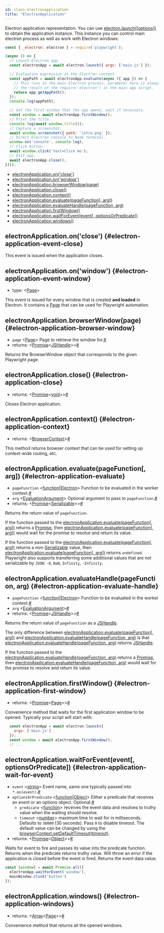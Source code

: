 ```yaml
---
id: class-electronapplication
title: "ElectronApplication"
---
```


Electron application representation. You can use [electron.launch([options])](./api/class-electron.mdx#electron-launch) to obtain the application instance. This instance you can control main electron process as well as work with Electron windows:

```js
const { _electron: electron } = require('playwright');

(async () => {
  // Launch Electron app.
  const electronApp = await electron.launch({ args: ['main.js'] });

  // Evaluation expression in the Electron context.
  const appPath = await electronApp.evaluate(async ({ app }) => {
    // This runs in the main Electron process, parameter here is always
    // the result of the require('electron') in the main app script.
    return app.getAppPath();
  });
  console.log(appPath);

  // Get the first window that the app opens, wait if necessary.
  const window = await electronApp.firstWindow();
  // Print the title.
  console.log(await window.title());
  // Capture a screenshot.
  await window.screenshot({ path: 'intro.png' });
  // Direct Electron console to Node terminal.
  window.on('console', console.log);
  // Click button.
  await window.click('text=Click me');
  // Exit app.
  await electronApp.close();
})();
```


- [electronApplication.on('close')](./api/class-electronapplication.mdx#electron-application-event-close)
- [electronApplication.on('window')](./api/class-electronapplication.mdx#electron-application-event-window)
- [electronApplication.browserWindow(page)](./api/class-electronapplication.mdx#electron-application-browser-window)
- [electronApplication.close()](./api/class-electronapplication.mdx#electron-application-close)
- [electronApplication.context()](./api/class-electronapplication.mdx#electron-application-context)
- [electronApplication.evaluate(pageFunction[, arg])](./api/class-electronapplication.mdx#electron-application-evaluate)
- [electronApplication.evaluateHandle(pageFunction, arg)](./api/class-electronapplication.mdx#electron-application-evaluate-handle)
- [electronApplication.firstWindow()](./api/class-electronapplication.mdx#electron-application-first-window)
- [electronApplication.waitForEvent(event[, optionsOrPredicate])](./api/class-electronapplication.mdx#electron-application-wait-for-event)
- [electronApplication.windows()](./api/class-electronapplication.mdx#electron-application-windows)

## electronApplication.on('close') {#electron-application-event-close}

This event is issued when the application closes.

## electronApplication.on('window') {#electron-application-event-window}
- type: &#60;[Page]&#62;

This event is issued for every window that is created **and loaded** in Electron. It contains a [Page] that can be used for Playwright automation.

## electronApplication.browserWindow(page) {#electron-application-browser-window}
- `page`<a aria-hidden="true" tabindex="-1" class="list-anchor-link" id="electron-application-browser-window-option-page"/> &#60;[Page]&#62; Page to retrieve the window for.<a href="#electron-application-browser-window-option-page" class="list-anchor">#</a>
- returns:<a aria-hidden="true" tabindex="-1" class="list-anchor-link" id="electron-application-browser-window-return"/> &#60;[Promise]<[JSHandle]>&#62;<a href="#electron-application-browser-window-return" class="list-anchor">#</a>

Returns the BrowserWindow object that corresponds to the given Playwright page.

## electronApplication.close() {#electron-application-close}
- returns:<a aria-hidden="true" tabindex="-1" class="list-anchor-link" id="electron-application-close-return"/> &#60;[Promise]<[void]>&#62;<a href="#electron-application-close-return" class="list-anchor">#</a>

Closes Electron application.

## electronApplication.context() {#electron-application-context}
- returns:<a aria-hidden="true" tabindex="-1" class="list-anchor-link" id="electron-application-context-return"/> &#60;[BrowserContext]&#62;<a href="#electron-application-context-return" class="list-anchor">#</a>

This method returns browser context that can be used for setting up context-wide routing, etc.

## electronApplication.evaluate(pageFunction[, arg]) {#electron-application-evaluate}
- `pageFunction`<a aria-hidden="true" tabindex="-1" class="list-anchor-link" id="electron-application-evaluate-option-expression"/> &#60;[function]|[Electron]&#62; Function to be evaluated in the worker context.<a href="#electron-application-evaluate-option-expression" class="list-anchor">#</a>
- `arg`<a aria-hidden="true" tabindex="-1" class="list-anchor-link" id="electron-application-evaluate-option-arg"/> &#60;[EvaluationArgument]&#62; Optional argument to pass to `pageFunction`.<a href="#electron-application-evaluate-option-arg" class="list-anchor">#</a>
- returns:<a aria-hidden="true" tabindex="-1" class="list-anchor-link" id="electron-application-evaluate-return"/> &#60;[Promise]<[Serializable]>&#62;<a href="#electron-application-evaluate-return" class="list-anchor">#</a>

Returns the return value of `pageFunction`.

If the function passed to the [electronApplication.evaluate(pageFunction[, arg])](./api/class-electronapplication.mdx#electron-application-evaluate) returns a [Promise], then [electronApplication.evaluate(pageFunction[, arg])](./api/class-electronapplication.mdx#electron-application-evaluate) would wait for the promise to resolve and return its value.

If the function passed to the [electronApplication.evaluate(pageFunction[, arg])](./api/class-electronapplication.mdx#electron-application-evaluate) returns a non-[Serializable] value, then [electronApplication.evaluate(pageFunction[, arg])](./api/class-electronapplication.mdx#electron-application-evaluate) returns `undefined`. Playwright also supports transferring some additional values that are not serializable by `JSON`: `-0`, `NaN`, `Infinity`, `-Infinity`.

## electronApplication.evaluateHandle(pageFunction, arg) {#electron-application-evaluate-handle}
- `pageFunction`<a aria-hidden="true" tabindex="-1" class="list-anchor-link" id="electron-application-evaluate-handle-option-expression"/> &#60;[function]|[Electron]&#62; Function to be evaluated in the worker context.<a href="#electron-application-evaluate-handle-option-expression" class="list-anchor">#</a>
- `arg`<a aria-hidden="true" tabindex="-1" class="list-anchor-link" id="electron-application-evaluate-handle-option-arg"/> &#60;[EvaluationArgument]&#62;<a href="#electron-application-evaluate-handle-option-arg" class="list-anchor">#</a>
- returns:<a aria-hidden="true" tabindex="-1" class="list-anchor-link" id="electron-application-evaluate-handle-return"/> &#60;[Promise]<[JSHandle]>&#62;<a href="#electron-application-evaluate-handle-return" class="list-anchor">#</a>

Returns the return value of `pageFunction` as a [JSHandle].

The only difference between [electronApplication.evaluate(pageFunction[, arg])](./api/class-electronapplication.mdx#electron-application-evaluate) and [electronApplication.evaluateHandle(pageFunction, arg)](./api/class-electronapplication.mdx#electron-application-evaluate-handle) is that [electronApplication.evaluateHandle(pageFunction, arg)](./api/class-electronapplication.mdx#electron-application-evaluate-handle) returns [JSHandle].

If the function passed to the [electronApplication.evaluateHandle(pageFunction, arg)](./api/class-electronapplication.mdx#electron-application-evaluate-handle) returns a [Promise], then [electronApplication.evaluateHandle(pageFunction, arg)](./api/class-electronapplication.mdx#electron-application-evaluate-handle) would wait for the promise to resolve and return its value.

## electronApplication.firstWindow() {#electron-application-first-window}
- returns:<a aria-hidden="true" tabindex="-1" class="list-anchor-link" id="electron-application-first-window-return"/> &#60;[Promise]<[Page]>&#62;<a href="#electron-application-first-window-return" class="list-anchor">#</a>

Convenience method that waits for the first application window to be opened. Typically your script will start with:

```js
  const electronApp = await electron.launch({
    args: ['main.js']
  });
  const window = await electronApp.firstWindow();
  // ...
```

## electronApplication.waitForEvent(event[, optionsOrPredicate]) {#electron-application-wait-for-event}
- `event`<a aria-hidden="true" tabindex="-1" class="list-anchor-link" id="electron-application-wait-for-event-option-event"/> &#60;[string]&#62; Event name, same one typically passed into `*.on(event)`.<a href="#electron-application-wait-for-event-option-event" class="list-anchor">#</a>
- `optionsOrPredicate`<a aria-hidden="true" tabindex="-1" class="list-anchor-link" id="electron-application-wait-for-event-option-options-or-predicate"/> &#60;[function]|[Object]&#62; Either a predicate that receives an event or an options object. Optional.<a href="#electron-application-wait-for-event-option-options-or-predicate" class="list-anchor">#</a>
  - `predicate` &#60;[function]&#62; receives the event data and resolves to truthy value when the waiting should resolve.
  - `timeout` &#60;[number]&#62; maximum time to wait for in milliseconds. Defaults to `30000` (30 seconds). Pass `0` to disable timeout. The default value can be changed by using the [browserContext.setDefaultTimeout(timeout)](./api/class-browsercontext.mdx#browser-context-set-default-timeout).
- returns:<a aria-hidden="true" tabindex="-1" class="list-anchor-link" id="electron-application-wait-for-event-return"/> &#60;[Promise]<[Object]>&#62;<a href="#electron-application-wait-for-event-return" class="list-anchor">#</a>

Waits for event to fire and passes its value into the predicate function. Returns when the predicate returns truthy value. Will throw an error if the application is closed before the event is fired. Returns the event data value.

```js
const [window] = await Promise.all([
  electronApp.waitForEvent('window'),
  mainWindow.click('button')
]);
```

## electronApplication.windows() {#electron-application-windows}
- returns:<a aria-hidden="true" tabindex="-1" class="list-anchor-link" id="electron-application-windows-return"/> &#60;[Array]<[Page]>&#62;<a href="#electron-application-windows-return" class="list-anchor">#</a>

Convenience method that returns all the opened windows.

[Accessibility]: ./api/class-accessibility.mdx "Accessibility"
[Android]: ./api/class-android.mdx "Android"
[AndroidDevice]: ./api/class-androiddevice.mdx "AndroidDevice"
[AndroidInput]: ./api/class-androidinput.mdx "AndroidInput"
[AndroidSocket]: ./api/class-androidsocket.mdx "AndroidSocket"
[AndroidWebView]: ./api/class-androidwebview.mdx "AndroidWebView"
[APIRequest]: ./api/class-apirequest.mdx "APIRequest"
[APIRequestContext]: ./api/class-apirequestcontext.mdx "APIRequestContext"
[APIResponse]: ./api/class-apiresponse.mdx "APIResponse"
[Browser]: ./api/class-browser.mdx "Browser"
[BrowserContext]: ./api/class-browsercontext.mdx "BrowserContext"
[BrowserServer]: ./api/class-browserserver.mdx "BrowserServer"
[BrowserType]: ./api/class-browsertype.mdx "BrowserType"
[CDPSession]: ./api/class-cdpsession.mdx "CDPSession"
[ConsoleMessage]: ./api/class-consolemessage.mdx "ConsoleMessage"
[Coverage]: ./api/class-coverage.mdx "Coverage"
[Dialog]: ./api/class-dialog.mdx "Dialog"
[Download]: ./api/class-download.mdx "Download"
[Electron]: ./api/class-electron.mdx "Electron"
[ElectronApplication]: ./api/class-electronapplication.mdx "ElectronApplication"
[ElementHandle]: ./api/class-elementhandle.mdx "ElementHandle"
[FileChooser]: ./api/class-filechooser.mdx "FileChooser"
[Frame]: ./api/class-frame.mdx "Frame"
[JSHandle]: ./api/class-jshandle.mdx "JSHandle"
[Keyboard]: ./api/class-keyboard.mdx "Keyboard"
[Locator]: ./api/class-locator.mdx "Locator"
[Logger]: ./api/class-logger.mdx "Logger"
[Mouse]: ./api/class-mouse.mdx "Mouse"
[Page]: ./api/class-page.mdx "Page"
[Playwright]: ./api/class-playwright.mdx "Playwright"
[Request]: ./api/class-request.mdx "Request"
[Response]: ./api/class-response.mdx "Response"
[Route]: ./api/class-route.mdx "Route"
[Selectors]: ./api/class-selectors.mdx "Selectors"
[TimeoutError]: ./api/class-timeouterror.mdx "TimeoutError"
[Touchscreen]: ./api/class-touchscreen.mdx "Touchscreen"
[Tracing]: ./api/class-tracing.mdx "Tracing"
[Video]: ./api/class-video.mdx "Video"
[WebSocket]: ./api/class-websocket.mdx "WebSocket"
[Worker]: ./api/class-worker.mdx "Worker"
[Fixtures]: ./api/class-fixtures.mdx "Fixtures"
[Test]: ./api/class-test.mdx "Test"
[TestConfig]: ./api/class-testconfig.mdx "TestConfig"
[TestError]: ./api/class-testerror.mdx "TestError"
[TestInfo]: ./api/class-testinfo.mdx "TestInfo"
[TestOptions]: ./api/class-testoptions.mdx "TestOptions"
[TestProject]: ./api/class-testproject.mdx "TestProject"
[WorkerInfo]: ./api/class-workerinfo.mdx "WorkerInfo"
[Location]: ./api/class-location.mdx "Location"
[Reporter]: ./api/class-reporter.mdx "Reporter"
[Suite]: ./api/class-suite.mdx "Suite"
[TestCase]: ./api/class-testcase.mdx "TestCase"
[TestResult]: ./api/class-testresult.mdx "TestResult"
[TestStep]: ./api/class-teststep.mdx "TestStep"
[Element]: https://developer.mozilla.org/en-US/docs/Web/API/element "Element"
[EvaluationArgument]: ./core-concepts.mdx#evaluation-argument "EvaluationArgument"
[Promise]: https://developer.mozilla.org/en-US/docs/Web/JavaScript/Reference/Global_Objects/Promise "Promise"
[iterator]: https://developer.mozilla.org/en-US/docs/Web/JavaScript/Reference/Iteration_protocols "Iterator"
[origin]: https://developer.mozilla.org/en-US/docs/Glossary/Origin "Origin"
[selector]: https://developer.mozilla.org/en-US/docs/Web/CSS/CSS_Selectors "selector"
[Serializable]: https://developer.mozilla.org/en-US/docs/Web/JavaScript/Reference/Global_Objects/JSON/stringify#Description "Serializable"
[UIEvent.detail]: https://developer.mozilla.org/en-US/docs/Web/API/UIEvent/detail "UIEvent.detail"
[UnixTime]: https://en.wikipedia.org/wiki/Unix_time "Unix Time"
[xpath]: https://developer.mozilla.org/en-US/docs/Web/XPath "xpath"

[Array]: https://developer.mozilla.org/en-US/docs/Web/JavaScript/Reference/Global_Objects/Array "Array"
[boolean]: https://developer.mozilla.org/en-US/docs/Web/JavaScript/Data_structures#Boolean_type "Boolean"
[Buffer]: https://nodejs.org/api/buffer.html#buffer_class_buffer "Buffer"
[ChildProcess]: https://nodejs.org/api/child_process.html "ChildProcess"
[Error]: https://nodejs.org/api/errors.html#errors_class_error "Error"
[EventEmitter]: https://nodejs.org/api/events.html#events_class_eventemitter "EventEmitter"
[function]: https://developer.mozilla.org/en-US/docs/Web/JavaScript/Reference/Global_Objects/Function "Function"
[Map]: https://developer.mozilla.org/en-US/docs/Web/JavaScript/Reference/Global_Objects/Map "Map"
[null]: https://developer.mozilla.org/en-US/docs/Web/JavaScript/Reference/Global_Objects/null "null"
[number]: https://developer.mozilla.org/en-US/docs/Web/JavaScript/Data_structures#Number_type "Number"
[Object]: https://developer.mozilla.org/en-US/docs/Web/JavaScript/Reference/Global_Objects/Object "Object"
[Promise]: https://developer.mozilla.org/en-US/docs/Web/JavaScript/Reference/Global_Objects/Promise "Promise"
[Readable]: https://nodejs.org/api/stream.html#stream_class_stream_readable "Readable"
[RegExp]: https://developer.mozilla.org/en-US/docs/Web/JavaScript/Reference/Global_Objects/RegExp "RegExp"
[string]: https://developer.mozilla.org/en-US/docs/Web/JavaScript/Data_structures#String_type "string"
[void]: https://developer.mozilla.org/en-US/docs/Web/JavaScript/Reference/Global_Objects/undefined "void"
[URL]: https://nodejs.org/api/url.html "URL"

[all available image tags]: https://mcr.microsoft.com/v2/playwright/tags/list "all available image tags"
[Docker Hub]: https://hub.docker.com/_/microsoft-playwright "Docker Hub"
[Dockerfile.focal]: https://github.com/microsoft/playwright/blob/master/utils/docker/Dockerfile.focal "Dockerfile.focal"
